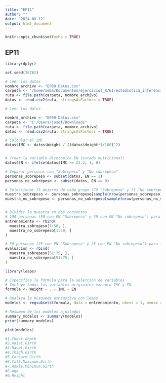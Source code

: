 ```yaml
---
title: "EP11"
author: ""
date: "2024-08-12"
output: html_document
---
```


```r
knitr::opts_chunk$set(echo = TRUE)
```




## EP11 


```r
library(dplyr)
```

```r
set.seed(20761)
```




```r
# Leer los datos
nombre_archivo <- "EP09 Datos.csv"
carpeta <- "/home/seba/Documentos/ejercicios_R/EI/estadistica_inferencial_grupo5/EP10"
ruta <- file.path(carpeta, nombre_archivo)
datos <- read.csv2(ruta, stringsAsFactors = TRUE)

```


```r
# Leer los datos

nombre_archivo <- "EP09 Datos.csv"
carpeta <- "C:/Users/josef/Downloads"
ruta <- file.path(carpeta, nombre_archivo)
datos <- read.csv2(ruta, stringsAsFactors = TRUE)
```


```r
# Calcular el IMC
datos$IMC <- datos$Weight / ((datos$Height*1/100)^2)


# Crear la variable dicotómica EN (estado nutricional)
datos$EN <- ifelse(datos$IMC >= 23.2, 1, 0)

# Separar personas con "Sobrepeso" y "No sobrepeso"
personas_sobrepeso <- subset(datos, EN == 1)
personas_no_sobrepeso <- subset(datos, EN == 0)

# Seleccionar 75 mujeres de cada grupo (75 "Sobrepeso" y 75 "No sobrepeso")
muestra_sobrepeso <- personas_sobrepeso[sample(nrow(personas_sobrepeso), 50, replace = FALSE), ]
muestra_no_sobrepeso <- personas_no_sobrepeso[sample(nrow(personas_no_sobrepeso), 50, replace = FALSE), ]


# Dividir la muestra en dos conjuntos
# 100 personas (50 con EN "Sobrepeso" y 50 con EN "No sobrepeso") para el modelo RLO
entrenamiento <- rbind(
  muestra_sobrepeso[1:50, ],
  muestra_no_sobrepeso[1:50, ]
)

# 50 personas (25 con EN "Sobrepeso" y 25 con EN "No sobrepeso") para la evaluación
evaluacion <- rbind(
  muestra_sobrepeso[51:75, ],
  muestra_no_sobrepeso[51:75, ]
)

```


```r
library(leaps)

# Especifica la fórmula para la selección de variables
# Incluye todas las variables originales excepto IMC y EN
formula <- Weight ~ . - IMC - EN

# Realiza la búsqueda exhaustiva con leaps
modelos <- regsubsets(formula, data = entrenamiento, nbest = 1, nvmax = 8, method = "exhaustive")

# Resumen de los modelos ajustados
summary_modelos <- summary(modelos)
print(summary_modelos)

plot(modelos)

#1.Chest.depth
#2.Waist.Girth
#3.Navel.Girth
#4.Thigh.Girth
#5.Forearm.Girth
#6.Calf.Maximum.Girth
#7.Ankle.Minimum.Girth
#8.Age
#9.Height


```




